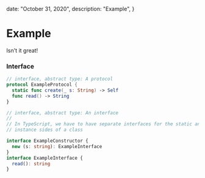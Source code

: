 
  date: "October 31, 2020",
  description: "Example",
}

# Example

Isn't it great!

### Interface

<MultiCodeBlock>


```swift
// interface, abstract type: A protocol
protocol ExampleProtocol {
  static func create(_ s: String) -> Self
  func read() -> String
}
```

```typescript
// interface, abstract type: An interface
//
// In TypeScript, we have to have separate interfaces for the static and
// instance sides of a class

interface ExampleConstructor {
  new (s: string): ExampleInterface
}
interface ExampleInterface {
  read(): string
}
```

</MultiCodeBlock>

